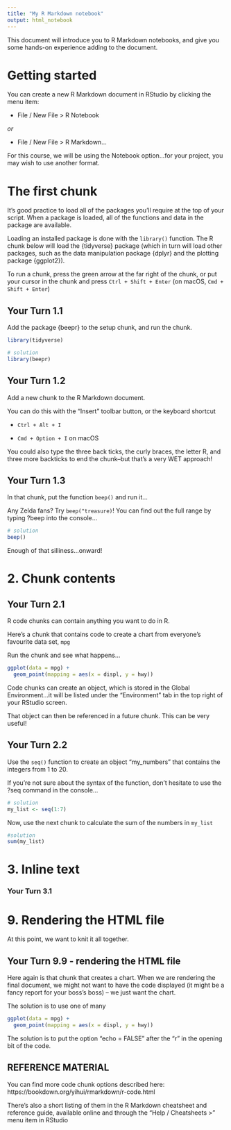 ```yaml
---
title: "My R Markdown notebook"
output: html_notebook
---
```


<!-- This file by Martin Monkman is licensed under a Creative Commons Attribution 4.0 International License. -->

This document will introduce you to R Markdown notebooks, and give you some hands-on experience adding to the document.

# Getting started

You can create a new R Markdown document in RStudio by clicking the menu item:

* File / New File >  R Notebook

_or_

* File / New File >  R Markdown...


For this course, we will be using the Notebook option...for your project, you may wish to use another format.

# The first chunk

It's good practice to load all of the packages you'll require at the top of your script. When a package is loaded, all of the functions and data in the package are available.

Loading an installed package is done with the `library()` function. The R chunk below will load the {tidyverse} package (which in turn will load other packages, such as the data manipulation package {dplyr} and the plotting package {ggplot2}). 

To run a chunk, press the green arrow at the far right of the chunk, or put your cursor in the chunk and press `Ctrl + Shift + Enter` (on macOS, `Cmd + Shift + Enter`) 

## Your Turn 1.1

Add the package {beepr} to the setup chunk, and run the chunk.



```r
library(tidyverse)

# solution
library(beepr)

```


## Your Turn 1.2

Add a new chunk to the R Markdown document.

You can do this with the "Insert" toolbar button, or the keyboard shortcut 

* `Ctrl + Alt + I` 

* `Cmd + Option + I` on macOS


You could also type the three back ticks, the curly braces, the letter R, and three more backticks to end the chunk--but that's a very WET approach!




## Your Turn 1.3

In that chunk, put the function `beep()` and run it...

Any Zelda fans? Try `beep("treasure)`!  You can find out the full range by typing ?beep into the console...

```r
# solution
beep()
```

Enough of that silliness...onward!


# 2. Chunk contents

## Your Turn 2.1

R code chunks can contain anything you want to do in R.

Here's a chunk that contains code to create a chart from everyone's favourite data set, `mpg`

Run the chunk and see what happens...


```r
ggplot(data = mpg) +
  geom_point(mapping = aes(x = displ, y = hwy))

```


Code chunks can create an object, which is stored in the Global Environment...it will be listed under the "Environment" tab in the top right of your RStudio screen.

That object can then be referenced in a future chunk. This can be very useful!

## Your Turn 2.2

Use the `seq()` function to create an object "my_numbers" that contains the integers from 1 to 20.

If you're not sure about the syntax of the function, don't hesitate to use the ?seq command in the console...

```r
# solution
my_list <- seq(1:7)

```

Now, use the next chunk to calculate the sum of the numbers in `my_list`

```r
#solution
sum(my_list)
```


# 3. Inline text


### Your Turn 3.1
















# 9. Rendering the HTML file

At this point, we want to knit it all together.


## Your Turn 9.9 - rendering the HTML file

Here again is that chunk that creates a chart. When we are rendering the final document, we might not want to have the code displayed (it might be a fancy report for your boss's boss) -- we just want the chart.

The solution is to use one of many 


```r
ggplot(data = mpg) +
  geom_point(mapping = aes(x = displ, y = hwy))

```

The solution is to put the option "echo = FALSE" after the "r" in the opening bit of the code.




## REFERENCE MATERIAL

You can find more code chunk options described here:
https://bookdown.org/yihui/rmarkdown/r-code.html

There's also a short listing of them in the R Markdown cheatsheet and reference guide, available online and through the "Help / Cheatsheets >" menu item in RStudio




